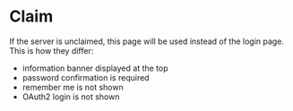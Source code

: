 

<Meta of={Stories} />

# Claim

If the server is unclaimed, this page will be used instead of the login page. This is how they differ:
- information banner displayed at the top
- password confirmation is required
- remember me is not shown
- OAuth2 login is not shown

<Canvas of={Stories.Default} />

